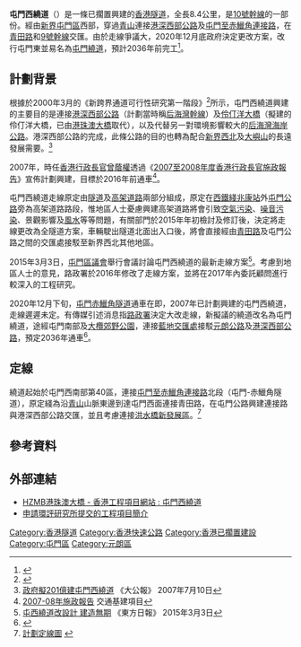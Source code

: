 '''屯門西繞道'''（{{lang-en|'''Tuen Mun Western Bypass'''}}）是一條已擱置興建的[[香港隧道|香港隧道]]，全長8.4公里，是[[10號幹線|10號幹線]]的一部份。經由[[新界|新界]][[屯門區|屯門區]]西部，穿過[[青山_(香港)|青山]]連接[[港深西部公路|港深西部公路]]及[[屯門至赤鱲角連接路|屯門至赤鱲角連接路]]，在[[青田路|青田路]]和[[香港9號幹線|9號幹線]]交匯。由於走線爭議大，2020年12月底政府決定更改方案，改行屯門東並易名為[[屯門繞道|屯門繞道]]，預計2036年前完工<ref>{{cite news |title=屯門西繞道至今13年仍未動工　消息︰將改行屯門東　預2036年前完工 |url=http://cablenews.i-cable.com/ci/videopage/news/42756 |accessdate=2020-12-22 |work=[[香港有線新聞|香港有線新聞]] |date=2020-12-22}}</ref>。

==計劃背景==
根據於2000年3月的《新跨界通道可行性研究第一階段》<ref name=可行性研究3>{{cite book|url=https://www.pland.gov.hk/pland_en/p_study/comp_s/cbl/CBLstudy_stage1_chin/index_c.htm|title=新跨界通道可行性研究第一階段：交通需求 (摘要)|publisher=規劃署|publication-place=香港|date=2000年3月|access-date=2019年2月9日|archive-date=2018年10月25日|archive-url=https://web.archive.org/web/20181025135841/https://www.pland.gov.hk/pland_en/p_study/comp_s/cbl/CBLstudy_stage1_chin/index_c.htm|dead-url=no}}</ref>所示，屯門西繞道興建的主要目的是連接[[港深西部公路|港深西部公路]]（計劃當時稱[[后海灣幹線|后海灣幹線]]）及[[伶仃洋大橋|伶仃洋大橋]]（擬建的伶仃洋大橋，已由[[港珠澳大橋|港珠澳大橋]]取代），以及代替另一對環境影響較大的[[后海灣海岸公路|后海灣海岸公路]]。港深西部公路的完成，此條公路的目的也轉為配合[[新界西北|新界西北]]及[[大嶼山|大嶼山]]的長遠發展需要。<ref>[http://www.takungpao.com/news/07/07/10/GW-763376.htm 政府擬201億建屯門西繞道]{{dead link|date=2017年12月 |bot=InternetArchiveBot |fix-attempted=yes }} 《大公報》 2007年7月10日</ref>

2007年，時任[[香港特別行政區行政長官|香港行政長官]][[曾蔭權|曾蔭權]]透過《[[2007至2008年度香港行政長官施政報告|2007至2008年度香港行政長官施政報告]]》宣佈計劃興建，目標於2016年前通車<ref>[http://www.policyaddress.gov.hk/07-08/chi/p20a.html 2007-08年施政報告] {{Wayback|url=http://www.policyaddress.gov.hk/07-08/chi/p20a.html |date=20071011094920 }} 交通基建項目</ref>。

屯門西繞道走線原定由[[隧道|隧道]]及[[高架道路|高架道路]]兩部分組成，原定在[[西鐵綫|西鐵綫]][[兆康站_(西鐵綫)|兆康站]]外[[屯門公路|屯門公路]]旁為高架道路路段，惟地區人士憂慮興建高架道路將會引致[[空氣污染|空氣污染]]、[[噪音污染|噪音污染]]、景觀影響及[[風水|風水]]等等問題，有關部門於2015年年初檢討及修訂後，決定將走線更改為全隧道方案，車輛駛出隧道北面出入口後，將會直接經由[[青田路|青田路]]及屯門公路之間的交匯處接駁至新界西北其他地區。

2015年3月3日，[[屯門區議會|屯門區議會]]舉行會議討論屯門西繞道的最新走線方案<ref>[http://orientaldaily.on.cc/cnt/news/20150303/00176_064.html 屯西繞道改設計 建造無期] {{Wayback|url=http://orientaldaily.on.cc/cnt/news/20150303/00176_064.html |date=20150402105038 }} 《東方日報》 2015年3月3日</ref>。考慮到地區人士的意見，路政署於2016年修改了走線方案，並將在2017年內委託顧問進行較深入的工程研究。

2020年12月下旬，[[屯門赤鱲角隧道|屯門赤鱲角隧道]]通車在即，2007年已計劃興建的屯門西繞道，走線遲遲未定。有傳媒引述消息指[[路政署|路政署]]決定大改走線，新擬議的繞道改名為屯門繞道，途經屯門南部及[[大欖郊野公園|大欖郊野公園]]，連接[[藍地交匯處|藍地交匯處]]接駁[[元朗公路|元朗公路]]及[[港深西部公路|港深西部公路]]，預定2036年通車<ref>{{cite news |title=屯門繞道、11號幹線走線曝光　消息︰兩幹道藍地起步2036年前通車 |url=https://www.hk01.com/%E7%A4%BE%E6%9C%83%E6%96%B0%E8%81%9E/564882/%E5%B1%AF%E9%96%80%E7%B9%9E%E9%81%93-11%E8%99%9F%E5%B9%B9%E7%B7%9A%E8%B5%B0%E7%B7%9A%E6%9B%9D%E5%85%89-%E6%B6%88%E6%81%AF-%E5%85%A9%E5%B9%B9%E9%81%93%E8%97%8D%E5%9C%B0%E8%B5%B7%E6%AD%A52036%E5%B9%B4%E5%89%8D%E9%80%9A%E8%BB%8A |accessdate=2020-12-22 |work=[[香港01|香港01]] |date=2020-12-22 |archive-date=2020-12-23 |archive-url=https://web.archive.org/web/20201223040658/https://www.hk01.com/%E7%A4%BE%E6%9C%83%E6%96%B0%E8%81%9E/564882/%E5%B1%AF%E9%96%80%E7%B9%9E%E9%81%93-11%E8%99%9F%E5%B9%B9%E7%B7%9A%E8%B5%B0%E7%B7%9A%E6%9B%9D%E5%85%89-%E6%B6%88%E6%81%AF-%E5%85%A9%E5%B9%B9%E9%81%93%E8%97%8D%E5%9C%B0%E8%B5%B7%E6%AD%A52036%E5%B9%B4%E5%89%8D%E9%80%9A%E8%BB%8A |dead-url=no }}</ref>。

==定線==
繞道起始於屯門西南部第40區，連接[[屯門至赤鱲角連接路|屯門至赤鱲角連接路]]北段（屯門-赤鱲角隧道），原定綫為沿[[青山_(香港)|青山]]山脈東邊到達屯門西面連接青田路，在屯門公路興建連接路與港深西部公路交匯，並且考慮連接[[洪水橋新發展區|洪水橋新發展區]]。<ref>[http://www.pland.gov.hk/p_study/comp_s/cbl/CBLstudy_stage2_chin/Chidwg/Cfig01.jpg 計劃定線圖] {{webarchive|url=https://web.archive.org/web/20070305083838/http://www.pland.gov.hk/p_study/comp_s/cbl/CBLstudy_stage2_chin/Chidwg/Cfig01.jpg |date=2007-03-05 }}</ref>

==參考資料==
<references/>

==外部連結==
*[http://www.hzmb.hk/tchi/about_overview_05.html HZMB港珠澳大橋 - 香港工程項目網站 : 屯門西繞道] {{Wayback|url=http://www.hzmb.hk/tchi/about_overview_05.html |date=20131014175725 }}
*[http://www.epd.gov.hk/eia/chi/register/profile/latest/cesb174/cesb_174.pdf 申請環評研究所提交的工程項目簡介] {{Wayback|url=http://www.epd.gov.hk/eia/chi/register/profile/latest/cesb174/cesb_174.pdf |date=20140513211723 }}
{{香港10號幹線}}
{{香港行車隧道}}

[[Category:香港隧道|Category:香港隧道]]
[[Category:香港快速公路|Category:香港快速公路]]
[[Category:香港已擱置建設|Category:香港已擱置建設]]
[[Category:屯門區|Category:屯門區]]
[[Category:元朗區|Category:元朗區]]